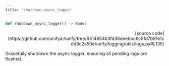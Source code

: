 ```yaml
---
title: 'shutdown_async_logger'
---
```


```python
def shutdown_async_logger() -> None:
```

<p align="right">[source code](https://github.com/unifyai/unify/tree/6514654b3fd36deebbc6c5fd7b91e1cdd9c2a50e/unify/logging/utils/logs.py#L135)</p>

Gracefully shutdown the async logger, ensuring all pending logs are flushed.